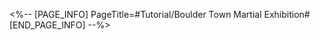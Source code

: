 <%-- [PAGE_INFO]
PageTitle=#Tutorial/Boulder Town Martial Exhibition#
[END_PAGE_INFO] --%>
{{Tutorial
|sort      = 807201
|title     = Boulder Town Martial Exhibition
|subtitle  = 
|type      = 
|about     = 
|image1    = Tutorial Boulder Town Martial Exhibition 1.png{{subst:void|<!--$UPLOAD:<<SpriteOutput/TutorialPic/TutorialPage_807201.png>-<Tutorial Boulder Town Martial Exhibition 1.png>-<Tutorial Files>>-->}}
|text1     = While competing in the Boulder Town Martial Exhibition, players can now freely choose the buffs they receive each round, instead of having fixed ones.
}}